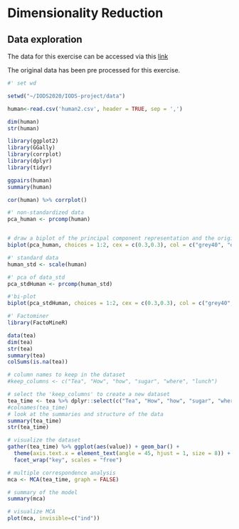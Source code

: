 # Dimensionality Reduction

## Data exploration

The data for this exercise can be accessed via this [link](http://s3.amazonaws.com/assets.datacamp.com/production/course_2218/datasets/human1.txt)

The original data has been pre processed for this exercise.

```r
#' set wd

setwd("~/IODS2020/IODS-project/data")

human<-read.csv('human2.csv', header = TRUE, sep = ',')

dim(human)
str(human)
```



```r
library(ggplot2)
library(GGally)
library(corrplot)
library(dplyr)
library(tidyr)

ggpairs(human)
summary(human)

cor(human) %>% corrplot()
```




```r
#' non-standardized data
pca_human <- prcomp(human)


# draw a biplot of the principal component representation and the original variables
biplot(pca_human, choices = 1:2, cex = c(0.3,0.3), col = c("grey40", "deeppink2"))

```



```r
#' standard data
human_std <- scale(human)

#' pca of data_std
pca_stdHuman <- prcomp(human_std)

#'bi-plot
biplot(pca_stdHuman, choices = 1:2, cex = c(0.3,0.3), col = c("grey40", "deeppink2"))

```


```r
#' Factominer
library(FactoMineR)

data(tea)
dim(tea)
str(tea)
summary(tea)
colSums(is.na(tea))

# column names to keep in the dataset
#keep_columns <- c("Tea", "How", "how", "sugar", "where", "lunch")

# select the 'keep_columns' to create a new dataset
tea_time <- tea %>% dplyr::select(c("Tea", "How", "how", "sugar", "where", "lunch"))
#colnames(tea_time)
# look at the summaries and structure of the data
summary(tea_time)
str(tea_time)

# visualize the dataset
gather(tea_time) %>% ggplot(aes(value)) + geom_bar() + 
  theme(axis.text.x = element_text(angle = 45, hjust = 1, size = 8)) + 
  facet_wrap("key", scales = "free") 

# multiple correspondence analysis
mca <- MCA(tea_time, graph = FALSE)

# summary of the model
summary(mca)

# visualize MCA
plot(mca, invisible=c("ind"))
```


